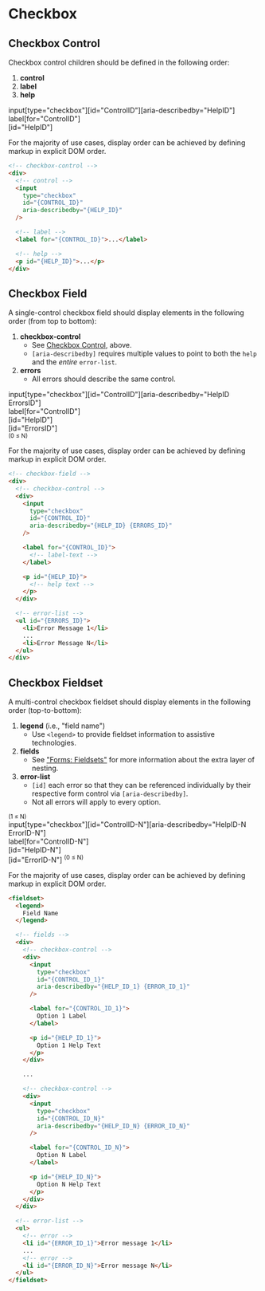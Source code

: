 
<Meta title="Blueprints / Checkbox" />

# Checkbox

## Checkbox Control

Checkbox control children should be defined in the following order:

1. __control__
2. __label__
3. __help__

<div class="blueprint">
  <div class="host" name="checkbox-control">
    <div class="part" name="control">
      <span class="attrs">
        input[type="checkbox"][id="ControlID"][aria-describedby="HelpID"]
      </span>
    </div>
    <div class="part" name="label">
      <span class="attrs">label[for="ControlID"]</span>
      <div class="slot" name="label-text"></div>
    </div>
    <div class="part" name="help">
      <span class="attrs">[id="HelpID"]</span>
      <div class="slot" name="help-text"></div>
    </div>
  </div>
</div>

For the majority of use cases, display order can be achieved by defining
markup in explicit DOM order.

```html
<!-- checkbox-control -->
<div>
  <!-- control -->
  <input
    type="checkbox"
    id="{CONTROL_ID}"
    aria-describedby="{HELP_ID}"
  />

  <!-- label -->
  <label for="{CONTROL_ID}">...</label>

  <!-- help -->
  <p id="{HELP_ID}">...</p>
</div>
```



## Checkbox Field

A single-control checkbox field should display elements in the following order
(from top to bottom):

1. __checkbox-control__
    - See [Checkbox Control](#checkbox-control), above.
    - `[aria-describedby]` requires multiple values to point to both
      the `help` and the _entire_ `error-list`.
2. __errors__
    - All errors should describe the same control.

<div class="blueprint">
  <div class="host" name="checkbox-field">
    <div class="part" name="checkbox-control">
      <div class="part" name="control">
        <span class="attrs">
          input[type="checkbox"][id="ControlID"][aria-describedby="HelpID ErrorsID"]
        </span>
      </div>
      <div class="part" name="label">
        <span class="attrs">label[for="ControlID"]</span>
        <div class="slot" name="label-text"></div>
      </div>
      <div class="part" name="help">
        <span class="attrs">[id="HelpID"]</span>
        <div class="slot" name="help-text"></div>
      </div>
    </div>
    <div class="part" name="error-list">
      <span class="attrs">[id="ErrorsID"]</span>
      <div class="part" name="error">
        <span class="attrs">
          <sup>(0 &le; N)</sup>
        </span>
        <div class="slot" name="error-message-N"></div>
      </div>
    </div>
  </div>
</div>

For the majority of use cases, display order can be achieved by defining
markup in explicit DOM order.

```html
<!-- checkbox-field -->
<div>
  <!-- checkbox-control -->
  <div>
    <input
      type="checkbox"
      id="{CONTROL_ID}"
      aria-describedby="{HELP_ID} {ERRORS_ID}"
    />

    <label for="{CONTROL_ID}">
      <!-- label-text -->
    </label>

    <p id="{HELP_ID}">
      <!-- help text -->
    </p>
  </div>

  <!-- error-list -->
  <ul id="{ERRORS_ID}">
    <li>Error Message 1</li>
    ...
    <li>Error Message N</li>
  </ul>
</div>
```



## Checkbox Fieldset
A multi-control checkbox fieldset should display elements in the following order (top-to-bottom):

1. __legend__ (i.e., "field name")
    - Use `<legend>` to provide fieldset information to assistive technologies.
2. __fields__
    - See ["Forms: Fieldsets"](?path=/docs/guides-forms-overview--page#fieldsets)
      for more information about the extra layer of nesting.
3. __error-list__
    - `[id]` each error so that they can be referenced individually by their
      respective form control via `[aria-describedby]`.
    - Not all errors will apply to every option.

<div class="blueprint">
  <div class="host" name="checkbox-fieldset">
    <div class="part" name="legend">
      <div class="slot" name="field-name"></div>
    </div>
    <div class="part" name="fields">
      <div class="part" name="checkbox-control">
        <span class="attrs">
          <sup>(1 &le; N)</sup>
        </span>
        <div class="part" name="control">
          <span class="attrs">
            input[type="checkbox"][id="ControlID-N"][aria-describedby="HelpID-N ErrorID-N"]
          </span>
        </div>
        <div class="part" name="label">
          <span class="attrs">label[for="ControlID-N"]</span>
          <div class="slot" name="option-label-N"></div>
        </div>
        <div class="part" name="help">
          <span class="attrs">[id="HelpID-N"]</span>
          <div class="slot" name="option-help-text-N"></div>
        </div>
      </div>
    </div>
    <div class="part" name="error-list">
      <div class="part" name="error">
        <span class="attrs">
          [id="ErrorID-N"]
          <sup>(0 &le; N)</sup>
        </span>
        <div class="slot" name="error-message-N"></div>
      </div>
    </div>
  </div>
</div>

For the majority of use cases, display order can be achieved by defining
markup in explicit DOM order.

```html
<fieldset>
  <legend>
    Field Name
  </legend>

  <!-- fields -->
  <div>
    <!-- checkbox-control -->
    <div>
      <input
        type="checkbox"
        id="{CONTROL_ID_1}"
        aria-describedby="{HELP_ID_1} {ERROR_ID_1}"
      />

      <label for="{CONTROL_ID_1}">
        Option 1 Label
      </label>

      <p id="{HELP_ID_1}">
        Option 1 Help Text
      </p>
    </div>

    ...

    <!-- checkbox-control -->
    <div>
      <input
        type="checkbox"
        id="{CONTROL_ID_N}"
        aria-describedby="{HELP_ID_N} {ERROR_ID_N}"
      />

      <label for="{CONTROL_ID_N}">
        Option N Label
      </label>

      <p id="{HELP_ID_N}">
        Option N Help Text
      </p>
    </div>
  </div>

  <!-- error-list -->
  <ul>
    <!-- error -->
    <li id="{ERROR_ID_1}">Error message 1</li>
    ...
    <!-- error -->
    <li id="{ERROR_ID_N}">Error message N</li>
  </ul>
</fieldset>
```
